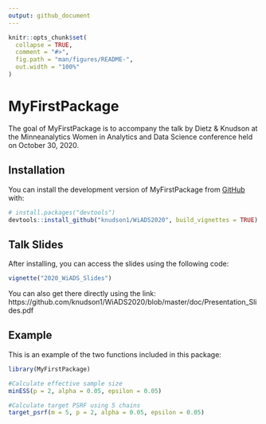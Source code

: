 ```yaml
---
output: github_document
---
```


<!-- README.md is generated from README.Rmd. Please edit that file -->

```r
knitr::opts_chunk$set(
  collapse = TRUE,
  comment = "#>",
  fig.path = "man/figures/README-",
  out.width = "100%"
)
```

# MyFirstPackage

The goal of MyFirstPackage is to accompany the talk by Dietz & Knudson at the Minneanalytics Women in Analytics and Data Science conference held on October 30, 2020.

## Installation

You can install the development version of MyFirstPackage from [GitHub](https://github.com/) with:

``` r
# install.packages("devtools")
devtools::install_github("knudson1/WiADS2020", build_vignettes = TRUE)
```

## Talk Slides

After installing, you can access the slides using the following code:
``` r
vignette("2020_WiADS_Slides")
```
You can also get there directly using the link: https://github.com/knudson1/WiADS2020/blob/master/doc/Presentation_Slides.pdf

## Example

This is an example of the two functions included in this package:

```r
library(MyFirstPackage)

#Calculate effective sample size
minESS(p = 2, alpha = 0.05, epsilon = 0.05)

#Calculate target PSRF using 5 chains
target_psrf(m = 5, p = 2, alpha = 0.05, epsilon = 0.05)

```
